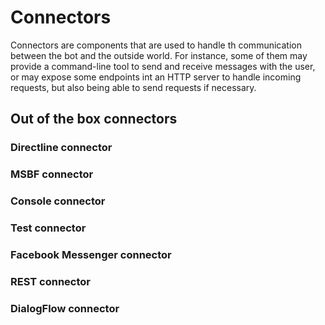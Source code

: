 # Connectors

Connectors are components that are used to handle th communication between the bot and the outside world. For instance,
some of them may provide a command-line tool to send and receive messages with the user, or may expose some endpoints
int an HTTP server to handle incoming requests, but also being able to send requests if necessary.

## Out of the box connectors

### Directline connector

### MSBF connector

### Console connector

### Test connector

### Facebook Messenger connector

### REST connector

### DialogFlow connector
